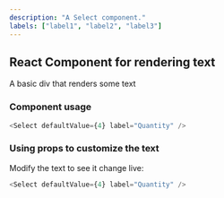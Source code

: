 ```yaml
---
description: "A Select component."
labels: ["label1", "label2", "label3"]
---
```



## React Component for rendering text

A basic div that renders some text

### Component usage

```js
<Select defaultValue={4} label="Quantity" />
```

### Using props to customize the text

Modify the text to see it change live:

```js live
<Select defaultValue={4} label="Quantity" />
```
